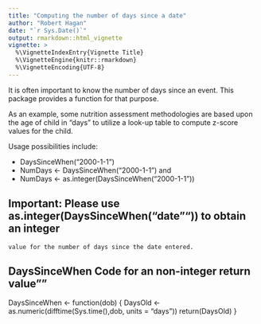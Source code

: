 ```yaml
---
title: "Computing the number of days since a date"
author: "Robert Hagan"
date: "`r Sys.Date()`"
output: rmarkdown::html_vignette
vignette: >
  %\VignetteIndexEntry{Vignette Title}
  %\VignetteEngine{knitr::rmarkdown}
  %\VignetteEncoding{UTF-8}
---
```


It is often important to know the number of days since an event.  This package provides a function for that purpose.  

As an example, some nutrition assessment methodologies are based upon the age of child in "days" to utilize a look-up table to compute z-score values for the child.

Usage possibilities include:

- DaysSinceWhen("2000-1-1")
- NumDays <- DaysSinceWhen("2000-1-1") and 
- NumDays <- as.integer(DaysSinceWhen("2000-1-1"))

## Important: Please use as.integer(DaysSinceWhen("date"")) to obtain  an integer
    value for the number of days since the date entered.

## DaysSinceWhen Code for an non-integer return value""

DaysSinceWhen <- function(dob)
   {
    DaysOld <- as.numeric(difftime(Sys.time(),dob, units = "days"))
    return(DaysOld)
    }

